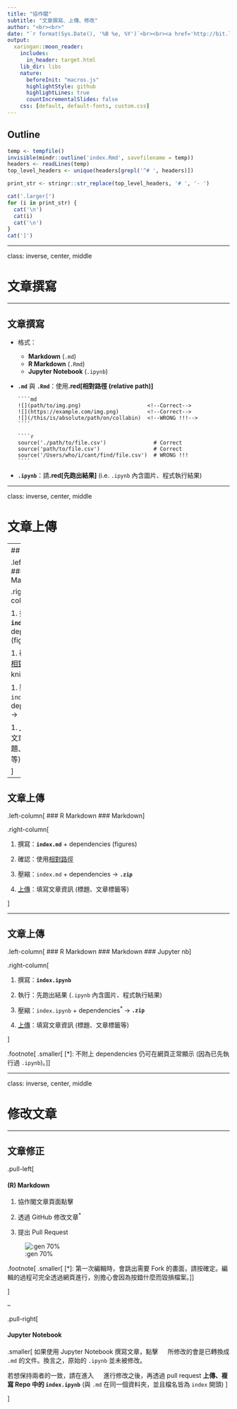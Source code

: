 ```yaml
---
title: "協作閣"
subtitle: "文章撰寫、上傳、修改"
author: "<br><br>"
date: "`r format(Sys.Date(), '%B %e, %Y')`<br><br><a href='http://bit.ly/collabinDocs' style='font-size:0.7em;'>bit.ly/collabinDocs</a>"
output:
  xaringan::moon_reader:
    includes:
      in_header: target.html
    lib_dir: libs
    nature:
      beforeInit: "macros.js"
      highlightStyle: github
      highlightLines: true
      countIncrementalSlides: false
    css: [default, default-fonts, custom.css]
---
```


## Outline

```r
temp <- tempfile()
invisible(mindr::outline('index.Rmd', savefilename = temp))
headers <- readLines(temp)
top_level_headers <- unique(headers[grepl('^# ', headers)])

print_str <- stringr::str_replace(top_level_headers, '# ', '- ')

cat('.larger[')
for (i in print_str) {
  cat('\n')
  cat(i)
  cat('\n')
}
cat(']')
```

---

class: inverse, center, middle

# 文章撰寫

---

## 文章撰寫

- 格式：
    - **Markdown** (`.md`)
    - **R Markdown** (`.Rmd`)
    - **Jupyter Notebook** (`.ipynb`)
    
- **`.md`** 與 **`.Rmd`**：使用**.red[相對路徑 (relative path)]**

      ````md
      ![](path/to/img.png)                     <!--Correct-->
      ![](https://example.com/img.png)         <!--Correct-->
      ![](/this/is/absolute/path/on/collabin)  <!--WRONG !!!-->
      ````
      
      ````r
      source('./path/to/file.csv')               # Correct
      source('path/to/file.csv')                 # Correct
      source('/Users/who/i/cant/find/file.csv')  # WRONG !!!
      ````

- **`.ipynb`**：請**.red[先跑出結果]** (i.e. `.ipynb` 內含圖片、程式執行結果)


---

class: inverse, center, middle

# 文章上傳

---
## 文章上傳


.left-column[
### R Markdown
]

.right-column[

1. 撰寫：**`index.Rmd`** + dependencies (figures, `.R`)

1. 確認：使用[相對路徑](#4)、可 knit 成 HTML

1. 壓縮：`index.Rmd` + dependencies → **`.zip`**

1. [上傳](https://goo.gl/forms/t76C5JNDjMx8DxX42)：填寫文章資訊 (標題、文章標籤等)

]

---

## 文章上傳

.left-column[
### R Markdown
### Markdown
]

.right-column[

1. 撰寫：**`index.md`** + dependencies (figures)

1. 確認：使用[相對路徑](#4)

1. 壓縮：`index.md` + dependencies → **`.zip`**

1. [上傳](https://goo.gl/forms/t76C5JNDjMx8DxX42)：填寫文章資訊 (標題、文章標籤等)

]

---

## 文章上傳

.left-column[
### R Markdown
### Markdown
### Jupyter nb
]

.right-column[

1. 撰寫：**`index.ipynb`**

1. 執行：先跑出結果 (`.ipynb` 內含圖片、程式執行結果)

1. 壓縮：`index.ipynb` + dependencies<sup>\*</sup> → **`.zip`**

1. [上傳](https://goo.gl/forms/t76C5JNDjMx8DxX42)：填寫文章資訊 (標題、文章標籤等)

]

.footnote[
.smaller[
\[\*\]: 不附上 dependencies 仍可在網頁正常顯示 (因為已先執行過 `.ipynb`)。
]
]

---

class: inverse, center, middle


# 修改文章

---

## 文章修正

.pull-left[

#### (R) Markdown

1. 協作閣文章頁面點擊 <img style="display:inline-block;height: 1em;margin-bottom:0" src="https://bit.ly/2RRirG7">

1. 透過 GitHub 修改文章<sup>\*</sup>

1. 提出 Pull Request

![:gen 70%](edit-btn.png)

.footnote[
.smaller[
\[\*\]: 第一次編輯時，會跳出需要 Fork 的畫面，請按確定。編輯的過程可完全透過網頁進行，別擔心會因為按錯什麼而毀損檔案。
]]

]

--

.pull-right[

#### Jupyter Notebook

.smaller[
如果使用 Jupyter Notebook 撰寫文章，點擊 <img style="display:inline;height:1em;margin-bottom:0" src="https://bit.ly/2RRirG7"> 所修改的會是已轉換成 `.md` 的文件。換言之，原始的 `.ipynb` 並未被修改。

若想保持兩者的一致，請在進入 <img style="display:inline;height:1em;margin-bottom:0" src="https://bit.ly/2RRirG7"> 進行修改之後，再透過 pull request **上傳、複寫 Repo 中的 `index.ipynb`** (與 `.md` 在同一個資料夾，並且檔名皆為 `index` 開頭)
]

]

